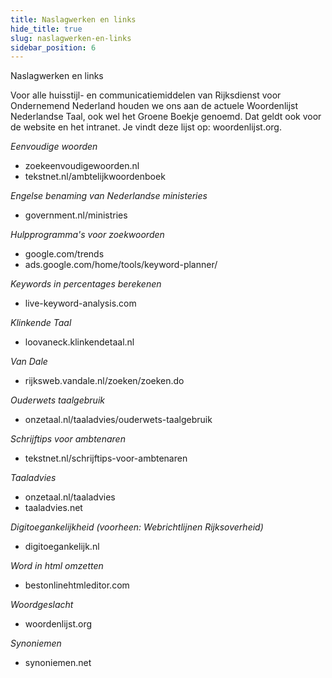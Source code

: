 ```yaml
---
title: Naslagwerken en links
hide_title: true
slug: naslagwerken-en-links
sidebar_position: 6
---
```



<Heading>Naslagwerken en links</Heading>

Voor alle huisstijl- en communicatiemiddelen van Rijksdienst voor Ondernemend Nederland houden we ons aan de actuele Woordenlijst Nederlandse Taal, ook wel het Groene Boekje genoemd.
Dat geldt ook voor de website en het intranet. Je vindt deze lijst op: <Link href="https://www.woordenlijst.org" showIcon="after" icon="externe-link">woordenlijst.org</Link>.

_Eenvoudige woorden_

- <Link href="https://www.zoekeenvoudigewoorden.nl" showIcon="after" icon="externe-link">
    zoekeenvoudigewoorden.nl
  </Link>
- <Link href="https://www.tekstnet.nl/ambtelijkwoordenboek" showIcon="after" icon="externe-link">
    tekstnet.nl/ambtelijkwoordenboek
  </Link>

_Engelse benaming van Nederlandse ministeries_

- <Link href="https://www.government.nl/ministries" showIcon="after" icon="externe-link">
    government.nl/ministries
  </Link>

_Hulpprogramma's voor zoekwoorden_

- <Link href="https://www.google.com/trends" showIcon="after" icon="externe-link">
    google.com/trends
  </Link>
- <Link href="https://ads.google.com/home/tools/keyword-planner/" showIcon="after" icon="externe-link">
    ads.google.com/home/tools/keyword-planner/
  </Link>

_Keywords in percentages berekenen_

- <Link href="https://www.live-keyword-analysis.com" showIcon="after" icon="externe-link">
    live-keyword-analysis.com
  </Link>

_Klinkende Taal_

- <Link href="https://loovaneck.klinkendetaal.nl" showIcon="after" icon="externe-link">
    loovaneck.klinkendetaal.nl
  </Link>

_Van Dale_

- <Link href="https://rijksweb.vandale.nl/zoeken/zoeken.do" showIcon="after" icon="externe-link">
    rijksweb.vandale.nl/zoeken/zoeken.do
  </Link>

_Ouderwets taalgebruik_

- <Link href="https://www.onzetaal.nl/taaladvies/ouderwets-taalgebruik" showIcon="after" icon="externe-link">
    onzetaal.nl/taaladvies/ouderwets-taalgebruik
  </Link>

_Schrijftips voor ambtenaren_

- <Link href="https://www.tekstnet.nl/schrijftips-voor-ambtenaren" showIcon="after" icon="externe-link">
    tekstnet.nl/schrijftips-voor-ambtenaren
  </Link>

_Taaladvies_

- <Link href="https://www.onzetaal.nl/taaladvies" showIcon="after" icon="externe-link">
    onzetaal.nl/taaladvies
  </Link>
- <Link href="https://taaladvies.net" showIcon="after" icon="externe-link">
    taaladvies.net
  </Link>

_Digitoegankelijkheid (voorheen: Webrichtlijnen Rijksoverheid)_

- <Link href="https://www.digitoegankelijk.nl" showIcon="after" icon="externe-link">
    digitoegankelijk.nl
  </Link>

_Word in html omzetten_

- <Link href="https://www.bestonlinehtmleditor.com" showIcon="after" icon="externe-link">
    bestonlinehtmleditor.com
  </Link>

_Woordgeslacht_

- <Link href="https://www.woordenlijst.org" showIcon="after" icon="externe-link">
    woordenlijst.org
  </Link>

_Synoniemen_

- <Link href="https://www.synoniemen.net" showIcon="after" icon="externe-link">
    synoniemen.net
  </Link>
